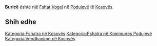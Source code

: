 {{Fshat në Kosovës
 | Emri                = Buricë
| sqi_N_name = Buricë
| sqi_N_FULL_NAME_RO = Buricë
| sqi_N_FULL_NAME_ND_RO = Burice
| sqi_N_SORT_NAME_RG = BURICE
| sqi_N_FULL_NAME_RG = Buricë
| sqi_N_FULL_NAME_ND_RG = Burice
| sqi_V_name = Burincë
| sqi_V_FULL_NAME_RO = Burincë
| sqi_V_FULL_NAME_ND_RO = Burince
| sqi_V_SORT_NAME_RG = BURINCE
| sqi_V_FULL_NAME_RG = Burincë
| sqi_V_FULL_NAME_ND_RG = Burince
| srp_N_name = Burince
| srp_N_FULL_NAME_RO = Burince
| srp_N_FULL_NAME_ND_RO = Burince
| srp_N_SORT_NAME_RG = BURINCE
| srp_N_FULL_NAME_RG = Burince
| srp_N_FULL_NAME_ND_RG = Burince
| srp_NS_name = Буринце
| srp_NS_FULL_NAME_RO = Буринце
| srp_NS_FULL_NAME_ND_RO = Буринце
| srp_NS_SORT_NAME_RG = БУРИНЦЕ
| srp_NS_FULL_NAME_RG = Буринце
| srp_NS_FULL_NAME_ND_RG = Буринце

 | Emri (Rasa dhanore) = 
 | Figura              = 
 | Shteti              = Kosovo
 | Komuna              = Podujevë
 | Kodi postar         = 
 | Sipërfaqja          = 

 | Popullsia           = 

 | Regj. i popullsisë  = 
 | Dend. e popullsisë  = 
 | Faqja zyrtare       = 
 <!--- Koordinatat ----> 
 | Gjerësia            = 42.855833
 | Gjatësia            = 21.145833
 | Lartësia            = 
}}
'''Buricë''' është një [[Fshat Vogel]] në [[Podujevë]] të [[Kosovës]].

<!-- == Gjeografia == -->
<!-- == Historia == -->
<!-- == Demografia == -->
== Shih edhe ==
{{Komuna Podujevë}}
{{Kosovo-Administrata-Cung}}

[[Kategoria:Fshatra në Kosovës]]
[[Kategoria:Fshatra në Kommunes Podujevë]]
[[Kategoria:Vendbanime në Kosovës]]